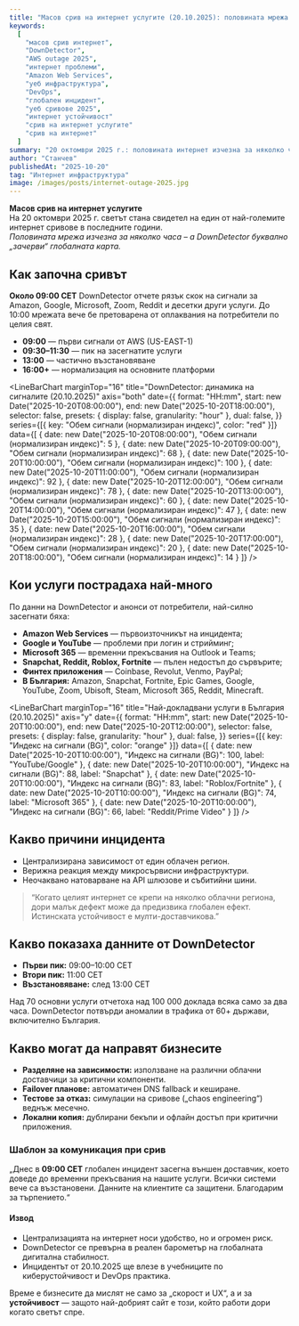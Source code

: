 ```yaml
---
title: "Масов срив на интернет услугите (20.10.2025): половината мрежа падна за часове"
keywords:
  [
    "масов срив интернет",
    "DownDetector",
    "AWS outage 2025",
    "интернет проблеми",
    "Amazon Web Services",
    "уеб инфраструктура",
    "DevOps",
    "глобален инцидент",
    "уеб сривове 2025",
    "интернет устойчивост"
    "срив на интернет услугите"
    "срив на интернет"
  ]
summary: "20 октомври 2025 г.: половината интернет изчезна за няколко часа. Какво точно се случи, кои услуги пострадаха и как реагира светът според DownDetector."
author: "Станчев"
publishedAt: "2025-10-20"
tag: "Интернет инфраструктура"
image: /images/posts/internet-outage-2025.jpg
---
```


<strong>Масов срив на интернет услугите</strong>  
На 20 октомври 2025 г. светът стана свидетел на един от най-големите интернет сривове в последните години.  
<em>Половината мрежа изчезна за няколко часа – а DownDetector буквално „зачерви“ глобалната карта.</em>  

<Feedback
  title="Основен извод"
  description="Сривът от 20.10.2025 показа колко крехък е интернет, когато зависим от няколко централни доставчика. Мулти-регионалната архитектура вече не е лукс, а нужда."
/>

<h2>Как започна сривът</h2>

<p><strong>Около 09:00 CET</strong> DownDetector отчете рязък скок на сигнали за Amazon, Google, Microsoft, Zoom, Reddit и десетки други услуги. До 10:00 мрежата вече бе претоварена от оплаквания на потребители по целия свят.</p>

<ul>
  <li><strong>09:00</strong> — първи сигнали от AWS (US-EAST-1)</li>
  <li><strong>09:30–11:30</strong> — пик на засегнатите услуги</li>
  <li><strong>13:00</strong> — частично възстановяване</li>
  <li><strong>16:00+</strong> — нормализация на основните платформи</li>
</ul>

<LineBarChart
  marginTop="16"
  title="DownDetector: динамика на сигналите (20.10.2025)"
  axis="both"
  date={{
    format: "HH:mm",
    start: new Date("2025-10-20T08:00:00"),
    end: new Date("2025-10-20T18:00:00"),
    selector: false,
    presets: { display: false, granularity: "hour" },
    dual: false,
  }}
  series={[{ key: "Обем сигнали (нормализиран индекс)", color: "red" }]}
  data={[
    { date: new Date("2025-10-20T08:00:00"), "Обем сигнали (нормализиран индекс)": 5 },
    { date: new Date("2025-10-20T09:00:00"), "Обем сигнали (нормализиран индекс)": 68 },
    { date: new Date("2025-10-20T10:00:00"), "Обем сигнали (нормализиран индекс)": 100 },
    { date: new Date("2025-10-20T11:00:00"), "Обем сигнали (нормализиран индекс)": 92 },
    { date: new Date("2025-10-20T12:00:00"), "Обем сигнали (нормализиран индекс)": 78 },
    { date: new Date("2025-10-20T13:00:00"), "Обем сигнали (нормализиран индекс)": 60 },
    { date: new Date("2025-10-20T14:00:00"), "Обем сигнали (нормализиран индекс)": 47 },
    { date: new Date("2025-10-20T15:00:00"), "Обем сигнали (нормализиран индекс)": 35 },
    { date: new Date("2025-10-20T16:00:00"), "Обем сигнали (нормализиран индекс)": 28 },
    { date: new Date("2025-10-20T17:00:00"), "Обем сигнали (нормализиран индекс)": 20 },
    { date: new Date("2025-10-20T18:00:00"), "Обем сигнали (нормализиран индекс)": 14 }
  ]}
/>

<h2>Кои услуги пострадаха най-много</h2>

<p>По данни на DownDetector и анонси от потребители, най-силно засегнати бяха:</p>

<ul>
  <li><strong>Amazon Web Services</strong> — първоизточникът на инцидента;</li>
  <li><strong>Google и YouTube</strong> — проблеми при логин и стрийминг;</li>
  <li><strong>Microsoft 365</strong> — временни прекъсвания на Outlook и Teams;</li>
  <li><strong>Snapchat, Reddit, Roblox, Fortnite</strong> — пълен недостъп до сървърите;</li>
  <li><strong>Финтех приложения</strong> — Coinbase, Revolut, Venmo, PayPal;</li>
  <li><strong>В България:</strong> Amazon, Snapchat, Fortnite, Epic Games, Google, YouTube, Zoom, Ubisoft, Steam, Microsoft 365, Reddit, Minecraft.</li>
</ul>

<LineBarChart
  marginTop="16"
  title="Най-докладвани услуги в България (20.10.2025)"
  axis="y"
  date={{
    format: "HH:mm",
    start: new Date("2025-10-20T10:00:00"),
    end: new Date("2025-10-20T12:00:00"),
    selector: false,
    presets: { display: false, granularity: "hour" },
    dual: false,
  }}
  series={[{ key: "Индекс на сигнали (BG)", color: "orange" }]}
  data={[
    { date: new Date("2025-10-20T10:00:00"), "Индекс на сигнали (BG)": 100, label: "YouTube/Google" },
    { date: new Date("2025-10-20T10:00:00"), "Индекс на сигнали (BG)": 88, label: "Snapchat" },
    { date: new Date("2025-10-20T10:00:00"), "Индекс на сигнали (BG)": 83, label: "Roblox/Fortnite" },
    { date: new Date("2025-10-20T10:00:00"), "Индекс на сигнали (BG)": 74, label: "Microsoft 365" },
    { date: new Date("2025-10-20T10:00:00"), "Индекс на сигнали (BG)": 66, label: "Reddit/Prime Video" }
  ]}
/>

<h2>Какво причини инцидента</h2>

<Feedback
  title="Причина"
  description="Според AWS, първопричината е била грешка в мрежов контролен слой в региона US-EAST-1, която е повлияла на глобални DNS и балансери."
/>

<ul>
  <li>Централизирана зависимост от един облачен регион.</li>
  <li>Верижна реакция между микросървисни инфраструктури.</li>
  <li>Неочаквано натоварване на API шлюзове и събитийни шини.</li>
</ul>

<BlockQuote
  author={{ name: "Станчев" }}
  subline="SRE консултант"
>
  “Когато целият интернет се крепи на няколко облачни региона, дори малък дефект може да предизвика глобален ефект. Истинската устойчивост е мулти-доставчикова.”
</BlockQuote>

<h2>Какво показаха данните от DownDetector</h2>

<ul>
  <li><strong>Първи пик:</strong> 09:00–10:00 CET</li>
  <li><strong>Втори пик:</strong> 11:00 CET</li>
  <li><strong>Възстановяване:</strong> след 13:00 CET</li>
</ul>

<Text onBackground="neutral-weak">
Над 70 основни услуги отчетоха над 100 000 доклада всяка само за два часа. DownDetector потвърди аномалии в трафика от 60+ държави, включително България.
</Text>

<h2>Какво могат да направят бизнесите</h2>

<ul>
  <li><strong>Разделяне на зависимости:</strong> използване на различни облачни доставчици за критични компоненти.</li>
  <li><strong>Failover планове:</strong> автоматичен DNS fallback и кеширане.</li>
  <li><strong>Тестове за отказ:</strong> симулации на сривове („chaos engineering“) веднъж месечно.</li>
  <li><strong>Локални копия:</strong> дублирани бекъпи и офлайн достъп при критични приложения.</li>
</ul>

<h3>Шаблон за комуникация при срив</h3>

<Text onBackground="neutral-weak">
„Днес в <strong>09:00 CET</strong> глобален инцидент засегна външен доставчик, което доведе до временни прекъсвания на нашите услуги. Всички системи вече са възстановени. Данните на клиентите са защитени. Благодарим за търпението.“
</Text>

<h4>Извод</h4>

<ul>
  <li>Централизацията на интернет носи удобство, но и огромен риск.</li>
  <li>DownDetector се превърна в реален барометър на глобалната дигитална стабилност.</li>
  <li>Инцидентът от 20.10.2025 ще влезе в учебниците по киберустойчивост и DevOps практика.</li>
</ul>

<Text onBackground="neutral-weak">
Време е бизнесите да мислят не само за „скорост и UX“, а и за <strong>устойчивост</strong> — защото най-добрият сайт е този, който работи дори когато светът спре.
</Text>
